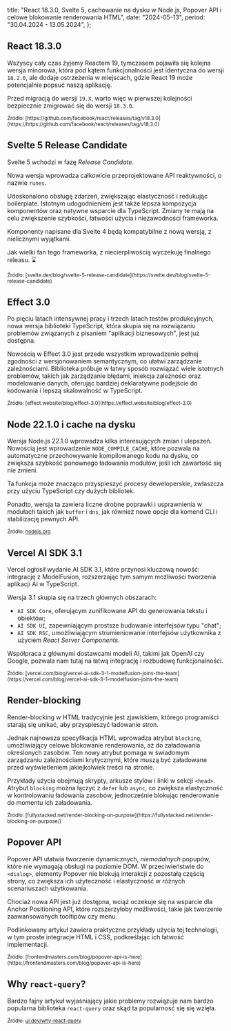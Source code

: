   title:
    "React 18.3.0, Svelte 5, cachowanie na dysku w Node.js, Popover API i celowe blokowanie renderowania HTML",
  date: "2024-05-13",
  period: "30.04.2024 - 13.05.2024",
};

## React 18.3.0

Wszyscy cały czas żyjemy Reactem 19, tymczasem pojawiła się kolejna wersja minorowa, która pod kątem funkcjonalności jest identyczna do wersji `18.2.0`, ale dodaje ostrzeżenia w miejscach, gdzie React 19 może potencjalnie popsuć naszą aplikację.

Przed migracją do wersji `19.X`, warto więc w pierwszej kolejności bezpiecznie zmigrować się do wersji `18.3.0`.

<small>
  Źródło:
  [https://github.com/facebook/react/releases/tag/v18.3.0](https://https://github.com/facebook/react/releases/tag/v18.3.0)
</small>

## Svelte 5 Release Candidate

Svelte 5 wchodzi w fazę _Release Candidate_.

Nowa wersja wprowadza całkowicie przeprojektowane API reaktywności, o nazwie `runes`.

Udoskonalono obsługę zdarzeń, zwiększając elastyczność i redukując boilerplate. Istotnym udogodnieniem jest także lepsza kompozycja komponentów oraz natywne wsparcie dla TypeScript. Zmiany te mają na celu zwiększenie szybkości, łatwości użycia i niezawodności frameworka.

Komponenty napisane dla Svelte 4 będą kompatybilne z nową wersją, z nielicznymi wyjątkami.

Jak wielki fan tego frameworka, z niecierpliwością wyczekuję finalnego releasu. ⌛

<small>
  Źródło:
  [svelte.dev/blog/svelte-5-release-candidate](https://svelte.dev/blog/svelte-5-release-candidate)
</small>

## Effect 3.0

Po pięciu latach intensywnej pracy i trzech latach testów produkcyjnych, nowa wersja biblioteki TypeScript, która skupia się na rozwiązaniu problemów związanych z pisaniem "aplikacji biznesowych", jest już dostępna.

Nowością w Effect 3.0 jest przede wszystkim wprowadzenie pełnej zgodności z wersjonowaniem semantycznym, co ułatwi zarządzanie zależnościami. Biblioteka próbuje w łatwy sposób rozwiązać wiele istotnych problemów, takich jak zarządzanie błędami, iniekcja zależności oraz modelowanie danych, oferując bardziej deklaratywne podejście do kodowania i lepszą skalowalność w TypeScript.

<small>
  Źródło:
  [effect.website/blog/effect-3.0](https://effect.website/blog/effect-3.0)
</small>

## Node 22.1.0 i cache na dysku

Wersja Node.js 22.1.0 wprowadza kilka interesujących zmian i ulepszeń. Nowością jest wprowadzenie `NODE_COMPILE_CACHE`, które pozwala na automatyczne przechowywanie kompilowanego kodu na dysku, co zwiększa szybkość ponownego ładowania modułów, jeśli ich zawartość się nie zmieni.

Ta funkcja może znacząco przyspieszyć procesy deweloperskie, zwłaszcza przy użyciu TypeScript czy dużych bibliotek.

Ponadto, wersja ta zawiera liczne drobne poprawki i usprawnienia w modułach takich jak `buffer` i `dns`, jak również nowe opcje dla komend CLI i stabilizację pewnych API.

<small>Źródło: [nodejs.org](https://nodejs.org/en/blog/release/v22.1.0)</small>

## Vercel AI SDK 3.1

Vercel ogłosił wydanie AI SDK 3.1, które przynosi kluczową nowość: integrację z ModelFusion, rozszerzając tym samym możliwości tworzenia aplikacji AI w TypeScript.

Wersja 3.1 skupia się na trzech głównych obszarach:

- `AI SDK Core`, oferującym zunifikowane API do generowania tekstu i obiektów;
- `AI SDK UI`, zapewniającym prostsze budowanie interfejsów typu "chat";
- `AI SDK RSC`, umożliwiającym strumieniowanie interfejsów użytkownika z użyciem _React Server Components_.

Współpraca z głównymi dostawcami modeli AI, takimi jak OpenAI czy Google, pozwala nam tutaj na łatwą integrację i rozbudowę funkcjonalności.

<small>
  Źródło:
  [vercel.com/blog/vercel-ai-sdk-3-1-modelfusion-joins-the-team](https://vercel.com/blog/vercel-ai-sdk-3-1-modelfusion-joins-the-team)
</small>

## Render-blocking

Render-blocking w HTML tradycyjnie jest zjawiskiem, którego programiści starają się unikać, aby przyspieszyć ładowanie stron.

Jednak najnowsza specyfikacja HTML wprowadza atrybut `blocking`, umożliwiający celowe blokowanie renderowania, aż do załadowania określonych zasobów. Ten nowy atrybut pomaga w świadomym zarządzaniu zależnościami krytycznymi, które muszą być załadowane przed wyświetleniem jakiejkolwiek treści na stronie.

Przykłady użycia obejmują skrypty, arkusze stylów i linki w sekcji `<head>`. Atrybut `blocking` można łączyć z `defer` lub `async`, co zwiększa elastyczność w kontrolowaniu ładowania zasobów, jednocześnie blokując renderowanie do momentu ich załadowania.

<small>
  Źródło:
  [fullystacked.net/render-blocking-on-purpose](https://fullystacked.net/render-blocking-on-purpose/)
</small>

## Popover API

Popover API ułatwia tworzenie dynamicznych, _niemodalnych_ popupów, które nie wymagają obsługi na poziomie DOM. W przeciwieństwie do `<dialog>`, elementy Popover nie blokują interakcji z pozostałą częścią strony, co zwiększa ich użyteczność i elastyczność w różnych scenariuszach użytkowania.

Chociaż nowa API jest już dostępna, wciąż oczekuje się na wsparcie dla Anchor Positioning API, które rozszerzyłoby możliwości, takie jak tworzenie zaawansowanych tooltipów czy menu.

Podlinkowany artykuł zawiera praktyczne przykłady użycia tej technologii, w tym proste integracje HTML i CSS, podkreślając ich łatwość implementacji.

<small>
  Źródło:
  [frontendmasters.com/blog/popover-api-is-here](https://frontendmasters.com/blog/popover-api-is-here)
</small>

## Why `react-query`?

Bardzo fajny artykuł wyjaśniający jakie problemy rozwiązuje nam bardzo popularna biblioteka `react-query` oraz skąd ta popularność się się wzięła.

<small>Źródło: [ui.dev/why-react-query](https://ui.dev/why-react-query)</small>
